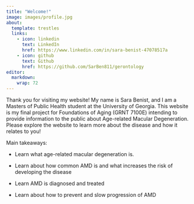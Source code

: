```yaml
---
title: "Welcome!"
image: images/profile.jpg
about:
  template: trestles
  links:
    - icon: linkedin
      text: LinkedIn
      href: https://www.linkedin.com/in/sara-benist-47078517a
    - icon: github
      text: Github
      href: https://github.com/SarBen811/gerontology
editor: 
  markdown: 
    wrap: 72
---
```


Thank you for visiting my website! My name is Sara Benist, and I am a
Masters of Public Health student at the University of Georgia. This
website is my final project for Foundations of Aging (GRNT 7100E)
intending to provide information to the public about Age-related Macular
Degeneration. Please explore the website to learn more about the disease
and how it relates to you!

Main takeaways:

-   Learn what age-related macular degeneration is.

-   Learn about how common AMD is and what increases the risk of
    developing the disease

-   Learn AMD is diagnosed and treated

-   Learn about how to prevent and slow progression of AMD
